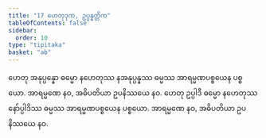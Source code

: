```yaml
---
title: "17 ဟေတုဒုက, ဥပ္ပန္နတ္တိက"
tableOfContents: false
sidebar:
  order: 10
type: "tipitaka"
basket: "ab"
---
```



<DynamicBreadcrumb />

<Division number="25">

<Paragraph number="71">
ဟေတု အနုပ္ပန္နော ဓမ္မော နဟေတုဿ နအနုပ္ပန္နဿ ဓမ္မဿ အာရမ္မဏပစ္စယေန ပစ္စယော. အာရမ္မဏေ နဝ, အဓိပတိယာ ဥပနိဿယေ နဝ.
</Paragraph>

<Paragraph number="72">
ဟေတု ဥပ္ပါဒီ ဓမ္မော နဟေတုဿ နော်ပ္ပါဒိဿ ဓမ္မဿ အာရမ္မဏပစ္စယေန ပစ္စယော. အာရမ္မဏေ နဝ, အဓိပတိယာ ဥပနိဿယေ နဝ.
</Paragraph>
</Division>